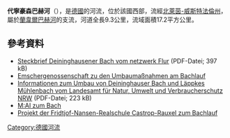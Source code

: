 {{Coord|51|33|56|N|7|16|27|E|display=title}}

'''代寧豪森巴赫河'''（{{lang-de|Deininghauser Bach}}），是[[德國|德國]]的河流，位於該國西部，流經[[北萊茵-威斯特法倫州|北萊茵-威斯特法倫州]]，屬於[[蘭韋爾巴赫河_(埃姆舍爾河支流)|蘭韋爾巴赫河]]的支流，河道全長9.3公里，流域面積17.2平方公里。

==參考資料==
* [http://www.netzwerk-flur.de/bilder/web/Steckbriefe/pdf-Steckbriefe/Steckbrief_Deininghauser-Bach.pdf Steckbrief Deininghausener Bach vom netzwerk Flur] (PDF-Datei; 397 kB)
* [http://www.eglv.de/wasserportal/meta/presse/pressearchiv/pressearchiv-detail/article/neuer-deininghauser-bach-umbau-macht-grosse-fortschritte.html Emschergenossenschaft zu den Umbaumaßnahmen am Bachlauf]{{Dead link}}
* [http://www.lanuv.nrw.de/veroeffentlichungen/sondersam/gewegue2000/art430s152s162.pdf Informationen zum Umbau von Deininghauser Bach und Läppkes Mühlenbach vom Landesamt für Natur, Umwelt und Verbraucherschutz NRW]{{Wayback|url=http://www.lanuv.nrw.de/veroeffentlichungen/sondersam/gewegue2000/art430s152s162.pdf |date=20160112003616 }} (PDF-Datei; 223 kB)
* [http://www.mai-nrw.org/index.php?id=28&L=0 M:AI zum Bach]{{Dead link}}
* [http://www.ping.de/schule/fnr/seiten/deining/menue0.htm Projekt der Fridtjof-Nansen-Realschule Castrop-Rauxel zum Bachlauf]{{Wayback|url=http://www.ping.de/schule/fnr/seiten/deining/menue0.htm |date=20160304121024 }}

{{Germany-geo-stub}}
[[Category:德國河流|Category:德國河流]]